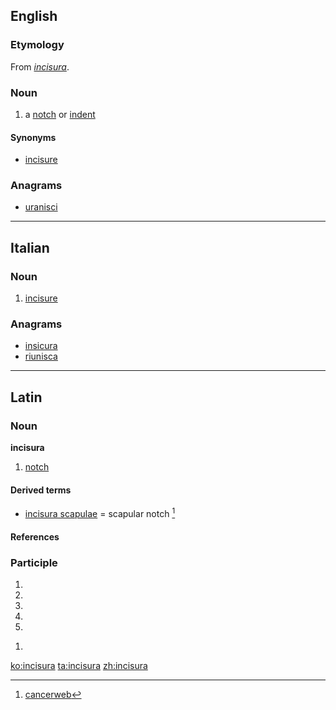==English==

===Etymology===
From {{etyl|la}} ''[[#Latin|incisura]]''.

===Noun===
{{en-noun|incisurae}}

# {{anatomy}} a [[notch]] or [[indent]]

====Synonyms====
* [[incisure]]

===Anagrams===
* [[uranisci#English|uranisci]]

----

==Italian==

===Noun===
{{it-noun|incisur|f|a|e}}

# {{context|anatomy|lang=it}} [[incisure]]

===Anagrams===
* [[insicura#Italian|insicura]]
* [[riunisca#Italian|riunisca]]

----

==Latin==

===Noun===
'''incisura''' {{f}}

# [[notch]]

====Derived terms====
* [[incisura scapulae]] = scapular notch <ref> [http://cancerweb.ncl.ac.uk/cgi-bin/omd?incisura+scapulae cancerweb]</ref>

====References====
<references/>

===Participle===
{{la-part-form|incīsūra}}

# {{inflection of|incisurus|incīsūrus|nom|f|s|lang=la}}
# {{inflection of|incisurus|incīsūrus|nom|n|p|lang=la}}
# {{inflection of|incisurus|incīsūrus|acc|n|p|lang=la}}
# {{inflection of|incisurus|incīsūrus|voc|f|s|lang=la}}
# {{inflection of|incisurus|incīsūrus|voc|n|p|lang=la}}

{{la-part-form|incīsūrā}}

# {{inflection of|incisurus|incīsūrus|abl|f|s|lang=la}}

[[ko:incisura]]
[[ta:incisura]]
[[zh:incisura]]